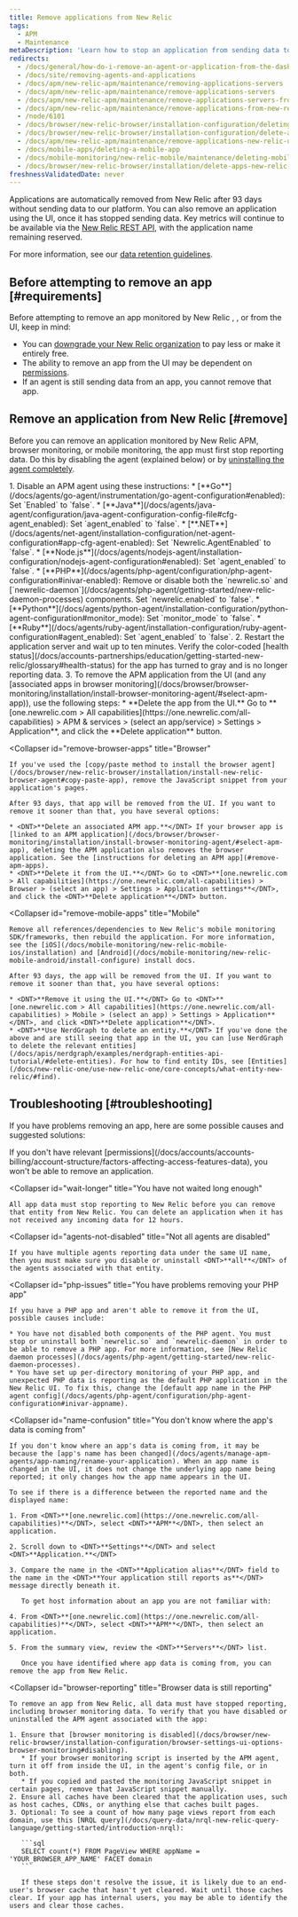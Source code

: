 ```yaml
---
title: Remove applications from New Relic
tags:
  - APM
  - Maintenance
metaDescription: 'Learn how to stop an application from sending data to New Relic, and how to remove it from the UI.'
redirects:
  - /docs/general/how-do-i-remove-an-agent-or-application-from-the-dashboard
  - /docs/site/removing-agents-and-applications
  - /docs/apm/new-relic-apm/maintenance/removing-applications-servers
  - /docs/apm/new-relic-apm/maintenance/remove-applications-servers
  - /docs/apm/new-relic-apm/maintenance/remove-applications-servers-from-new-relic-ui
  - /docs/apm/new-relic-apm/maintenance/remove-applications-from-new-relic-ui
  - /node/6101
  - /docs/browser/new-relic-browser/installation-configuration/deleting-apps-new-relic-browser
  - /docs/browser/new-relic-browser/installation-configuration/delete-apps-new-relic-browser
  - /docs/apm/new-relic-apm/maintenance/remove-applications-new-relic-ui
  - /docs/mobile-apps/deleting-a-mobile-app
  - /docs/mobile-monitoring/new-relic-mobile/maintenance/deleting-mobile-app
  - /docs/browser/new-relic-browser/installation/delete-apps-new-relic-browser
freshnessValidatedDate: never
---
```


Applications are automatically removed from New Relic after 93 days without sending data to our platform. You can also remove an application using the UI, once it has stopped sending data. Key metrics will continue to be available via the [New Relic REST API](/docs/apis/rest-api-v2/getting-started/introduction-new-relic-rest-api-v2), with the application name remaining reserved.

For more information, see our [data retention guidelines](/docs/accounts/accounts/data-management/overview-data-retention-components#apm).

## Before attempting to remove an app [#requirements]

Before attempting to remove an app monitored by New Relic <InlinePopover type="apm" />, <InlinePopover type="browser" />, or <InlinePopover type="mobile" /> from the UI, keep in mind:

* You can [downgrade your New Relic organization](/docs/accounts/accounts-billing/account-setup/downgradecancel-account) to pay less or make it entirely free.
* The ability to remove an app from the UI may be dependent on [permissions](/docs/accounts/accounts-billing/account-structure/factors-affecting-access-features-data/#user-permissions).
* If an agent is still sending data from an app, you cannot remove that app.

## Remove an application from New Relic [#remove]

Before you can remove an application monitored by New Relic APM, browser monitoring, or mobile monitoring, the app must first stop reporting data. Do this by disabling the agent (explained below) or by [uninstalling the agent completely](/docs/agents/manage-apm-agents/installation/uninstall-agent).

<CollapserGroup>
  <Collapser
    id="remove-apm-apps"
    title="APM applications"
  >
    1. Disable an APM agent using these instructions:
       * [<DNT>**Go**</DNT>](/docs/agents/go-agent/instrumentation/go-agent-configuration#enabled): Set `Enabled` to `false`.
       * [<DNT>**Java**</DNT>](/docs/agents/java-agent/configuration/java-agent-configuration-config-file#cfg-agent_enabled): Set `agent_enabled` to `false`.
       * [<DNT>**.NET**</DNT>](/docs/agents/net-agent/installation-configuration/net-agent-configuration#app-cfg-agent-enabled): Set `Newrelic.AgentEnabled` to `false`.
       * [<DNT>**Node.js**</DNT>](/docs/agents/nodejs-agent/installation-configuration/nodejs-agent-configuration#enabled): Set `agent_enabled` to `false`.
       * [<DNT>**PHP**</DNT>](/docs/agents/php-agent/configuration/php-agent-configuration#inivar-enabled): Remove or disable both the `newrelic.so` and [`newrelic-daemon`](/docs/agents/php-agent/getting-started/new-relic-daemon-processes) components. Set `newrelic.enabled` to `false`.
       * [<DNT>**Python**</DNT>](/docs/agents/python-agent/installation-configuration/python-agent-configuration#monitor_mode): Set `monitor_mode` to `false`.
       * [<DNT>**Ruby**</DNT>](/docs/agents/ruby-agent/installation-configuration/ruby-agent-configuration#agent_enabled): Set `agent_enabled` to `false`.
    2. Restart the application server and wait up to ten minutes. Verify the color-coded [health status](/docs/accounts-partnerships/education/getting-started-new-relic/glossary#health-status) for the app has turned to gray and is no longer reporting data.
    3. To remove the APM application from the UI (and any [associated apps in browser monitoring](/docs/browser/browser-monitoring/installation/install-browser-monitoring-agent/#select-apm-app)), use the following steps:
       * <DNT>**Delete the app from the UI.**</DNT> Go to <DNT>**[one.newrelic.com > All capabilities](https://one.newrelic.com/all-capabilities) > APM & services > (select an app/service) > Settings > Application**</DNT>, and click the <DNT>**Delete application**</DNT> button.
  </Collapser>

  <Collapser
    id="remove-browser-apps"
    title="Browser"
  >
    If you've used the [copy/paste method to install the browser agent](/docs/browser/new-relic-browser/installation/install-new-relic-browser-agent#copy-paste-app), remove the JavaScript snippet from your application's pages.

    After 93 days, that app will be removed from the UI. If you want to remove it sooner than that, you have several options:

    * <DNT>**Delete an associated APM app.**</DNT> If your browser app is [linked to an APM application](/docs/browser/browser-monitoring/installation/install-browser-monitoring-agent/#select-apm-app), deleting the APM application also removes the browser application. See the [instructions for deleting an APM app](#remove-apm-apps).
    * <DNT>**Delete it from the UI.**</DNT> Go to <DNT>**[one.newrelic.com > All capabilities](https://one.newrelic.com/all-capabilities) > Browser > (select an app) > Settings > Application settings**</DNT>, and click the <DNT>**Delete application**</DNT> button.
  </Collapser>

  <Collapser
    id="remove-mobile-apps"
    title="Mobile"
  >
    Remove all references/dependencies to New Relic's mobile monitoring SDK/frameworks, then rebuild the application. For more information, see the [iOS](/docs/mobile-monitoring/new-relic-mobile-ios/installation) and [Android](/docs/mobile-monitoring/new-relic-mobile-android/install-configure) install docs.

    After 93 days, the app will be removed from the UI. If you want to remove it sooner than that, you have several options:

    * <DNT>**Remove it using the UI.**</DNT> Go to <DNT>**[one.newrelic.com > All capabilities](https://one.newrelic.com/all-capabilities) > Mobile > (select an app) > Settings > Application**</DNT>, and click <DNT>**Delete application**</DNT>.
    * <DNT>**Use NerdGraph to delete an entity.**</DNT> If you've done the above and are still seeing that app in the UI, you can [use NerdGraph to delete the relevant entities](/docs/apis/nerdgraph/examples/nerdgraph-entities-api-tutorial/#delete-entities). For how to find entity IDs, see [Entities](/docs/new-relic-one/use-new-relic-one/core-concepts/what-entity-new-relic/#find).
  </Collapser>
</CollapserGroup>

## Troubleshooting [#troubleshooting]

If you have problems removing an app, here are some possible causes and suggested solutions:

<CollapserGroup>
  <Collapser
    id="not-owner-admin"
    title="You lack permissions"
  >
    If you don't have relevant [permissions](/docs/accounts/accounts-billing/account-structure/factors-affecting-access-features-data), you won't be able to remove an application.
  </Collapser>

  <Collapser
    id="wait-longer"
    title="You have not waited long enough"
  >
    All app data must stop reporting to New Relic before you can remove that entity from New Relic. You can delete an application when it has not received any incoming data for 12 hours. 

  </Collapser>

  <Collapser
    id="agents-not-disabled"
    title="Not all agents are disabled"
  >
    If you have multiple agents reporting data under the same UI name, then you must make sure you disable or uninstall <DNT>**all**</DNT> of the agents associated with that entity.
  </Collapser>

  <Collapser
    id="php-issues"
    title="You have problems removing your PHP app"
  >
    If you have a PHP app and aren't able to remove it from the UI, possible causes include:

    * You have not disabled both components of the PHP agent. You must stop or uninstall both `newrelic.so` and `newrelic-daemon` in order to be able to remove a PHP app. For more information, see [New Relic daemon processes](/docs/agents/php-agent/getting-started/new-relic-daemon-processes).
    * You have set up per-directory monitoring of your PHP app, and unexpected PHP data is reporting as the default PHP application in the New Relic UI. To fix this, change the [default app name in the PHP agent config](/docs/agents/php-agent/configuration/php-agent-configuration#inivar-appname).
  </Collapser>

  <Collapser
    id="name-confusion"
    title="You don't know where the app's data is coming from"
  >
    If you don't know where an app's data is coming from, it may be because the [app's name has been changed](/docs/agents/manage-apm-agents/app-naming/rename-your-application). When an app name is changed in the UI, it does not change the underlying app name being reported; it only changes how the app name appears in the UI.

    To see if there is a difference between the reported name and the displayed name:

    1. From <DNT>**[one.newrelic.com](https://one.newrelic.com/all-capabilities)**</DNT>, select <DNT>**APM**</DNT>, then select an application.

    2. Scroll down to <DNT>**Settings**</DNT> and select <DNT>**Application.**</DNT>

    3. Compare the name in the <DNT>**Application alias**</DNT> field to the name in the <DNT>**Your application still reports as**</DNT> message directly beneath it.

       To get host information about an app you are not familiar with:

    4. From <DNT>**[one.newrelic.com](https://one.newrelic.com/all-capabilities)**</DNT>, select <DNT>**APM**</DNT>, then select an application.

    5. From the summary view, review the <DNT>**Servers**</DNT> list.

       Once you have identified where app data is coming from, you can remove the app from New Relic.
  </Collapser>

  <Collapser
    id="browser-reporting"
    title="Browser data is still reporting"
  >
    To remove an app from New Relic, all data must have stopped reporting, including browser monitoring data. To verify that you have disabled or uninstalled the APM agent associated with the app:

    1. Ensure that [browser monitoring is disabled](/docs/browser/new-relic-browser/installation-configuration/browser-settings-ui-options-browser-monitoring#disabling).
       * If your browser monitoring script is inserted by the APM agent, turn it off from inside the UI, in the agent's config file, or in both.
       * If you copied and pasted the monitoring JavaScript snippet in certain pages, remove that JavaScript snippet manually.
    2. Ensure all caches have been cleared that the application uses, such as host caches, CDNs, or anything else that caches built pages.
    3. Optional: To see a count of how many page views report from each domain, use this [NRQL query](/docs/query-data/nrql-new-relic-query-language/getting-started/introduction-nrql):

       ```sql
       SELECT count(*) FROM PageView WHERE appName = 'YOUR_BROWSER_APP_NAME' FACET domain
       ```

       If these steps don't resolve the issue, it is likely due to an end-user's browser cache that hasn't yet cleared. Wait until those caches clear. If your app has internal users, you may be able to identify the users and clear those caches.
  </Collapser>
</CollapserGroup>
